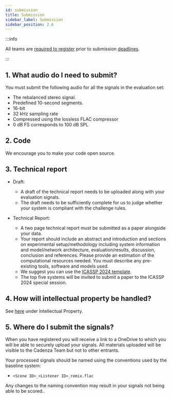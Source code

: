 ```yaml
---
id: submission
title: Submission
sidebar_label: Submission
sidebar_position: 2.6
---
```


:::info

All teams are [required to register](registration) prior to submission [deadlines](key_dates).

:::

## 1. What audio do I need to submit?

You must submit the following audio for all the signals in the evaluation set:

* The rebalanced stereo signal.
* Predefined 10-second segments.
* 16-bit
* 32 kHz sampling rate
* Compressed using the lossless FLAC compressor
* 0 dB FS corresponds to 100 dB SPL

## 2. Code

We encourage you to make your code open source.

## 3. Technical report

* Draft:
    * A draft of the technical report needs to be uploaded along with your evaluation signals.
    * The draft needs to be sufficiently complete for us to judge whether your system is compliant with the challenge rules.
	
* Technical Report:
    * A two page technical report must be submitted as a paper alongside your data.
    * Your report should include an abstract and introduction and sections on experimental setup/methodology including system information
      and model/network architecture, evaluation/results, discussion, conclusion and references.
      Please provide an estimation of the computational resources needed. You must describe any pre-existing tools, software and models used.
    * We suggest you can use the [ICASSP 2024 template](https://2024.ieeeicassp.org/icassp-paper-guidelines/).
    * The top five systems will be invited to submit a paper to the ICASSP 2024 special session.

## 4. How will intellectual property be handled?

See [here](rules#7-intellectual-property) under Intellectual Property.

## 5. Where do I submit the signals?

When you have registered you will receive a link to a OneDrive to which you will be able to securely upload your signals.
All materials uploaded will be visible to the Cadenza Team but not to other entrants.

Your processed signals should be named using the conventions used by the baseline system:
*  `<Scene ID>_<Listener ID>_remix.flac`

Any changes to the naming convention may result in your signals not being able to be scored..
